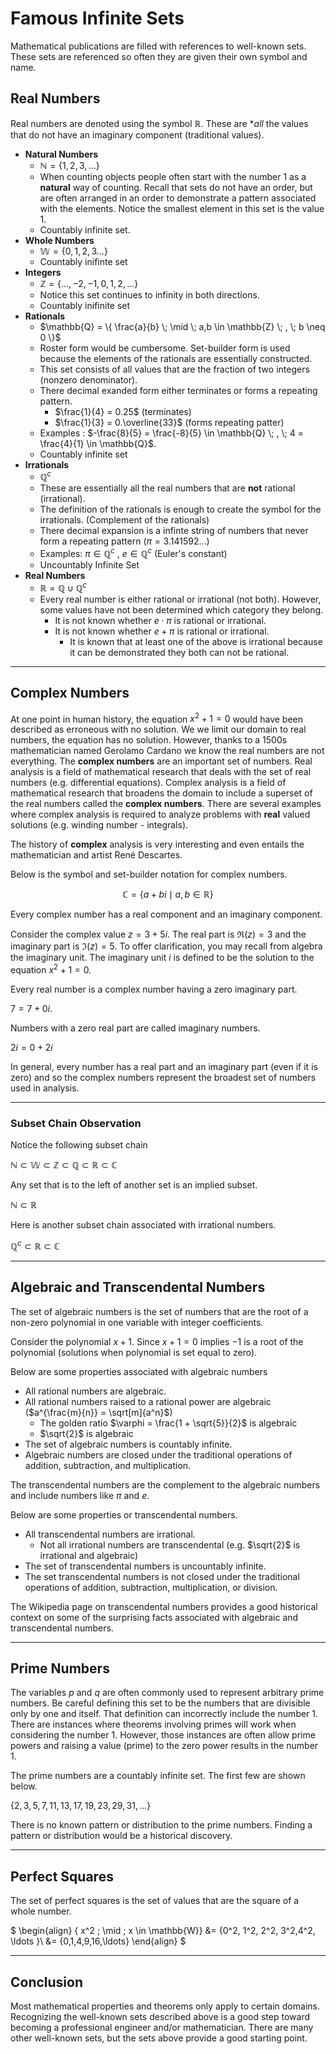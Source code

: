 # Famous Infinite Sets 

Mathematical publications are filled with references to well-known sets.  These sets are referenced so often they are given their own symbol and name.  


## Real Numbers
Real numbers are denoted using the symbol $\mathbb{R}$.  These are **all* the values that do not have an imaginary component (traditional values).
* **Natural Numbers** 
    * $\mathbb{N} = \{1,2,3,...\}$
    * When counting objects people often start with the number 1 as a **natural** way of counting.  Recall that sets do not have an order, but are often arranged in an order to demonstrate a pattern associated with the elements.  Notice the smallest element in this set is the value 1.
    * Countably infinite set.
* **Whole Numbers**
    * $\mathbb{W} = \{0,1,2,3...\}$
    * Countably inifinte set
* **Integers**
    * $\mathbb{Z} = \{\ldots, -2,-1,0,1,2,\ldots \}$
    * Notice this set continues to infinity in both directions.
    * Countably inifinite set 
* **Rationals**
    * $\mathbb{Q} = \{ \frac{a}{b} \; \mid \; a,b \in  \mathbb{Z} \; , \; b \neq 0 \}$
    * Roster form would be cumbersome.  Set-builder form is used because the elements of the rationals are essentially constructed.  
    * This set consists of all values that are the fraction of two integers (nonzero denominator).
    * There decimal exanded form either terminates or forms a repeating pattern.
        * $\frac{1}{4} = 0.25$ (terminates)
        * $\frac{1}{3} = 0.\overline{33}$ (forms repeating patter)
    * Examples : $-\frac{8}{5} = \frac{-8}{5} \in \mathbb{Q} \; , \; 4 = \frac{4}{1} \in \mathbb{Q}$.
    * Countably infinite set 
* **Irrationals**
    * $\mathbb{Q}^c$
    * These are essentially all the real numbers that are **not** rational (irrational).  
    * The definition of the rationals is enough to create the symbol for the irrationals. (Complement of the rationals)
    * There decimal expansion is a infinte string of numbers that never form a repeating pattern ($\pi = 3.141592...$)
    * Examples: $\pi \in \mathbb{Q}^c$ , $e \in \mathbb{Q}^c$ (Euler's constant)
    * Uncountably Infinite Set 
* **Real Numbers**
    * $\mathbb{R} = \mathbb{Q} \cup \mathbb{Q}^c$
    * Every real number is either rational or irrational (not both). However, some values have not been determined which category they belong. 
        * It is not known whether $e \cdot \pi$ is rational or irrational. 
        * It is not known whether $e + \pi$ is rational or irrational. 
            * It is known that at least one of the above is irrational because it can be demonstrated they both can not be rational.

***

## Complex Numbers 

At one point in human history, the equation $x^2+1=0$ would have been described as erroneous with no solution. We we limit our domain to real numbers, the equation has no solution.  However, thanks to a 1500s mathematician named Gerolamo Cardano we know the real numbers are not everything.  The **complex numbers** are an important set of numbers.  Real analysis is a field of mathematical research that deals with the set of real numbers (e.g. differential equations).  Complex analysis is a field of mathematical research that broadens the domain to include a superset of the real numbers called the **complex numbers**.  There are several examples where complex analysis is required to analyze problems with **real** valued solutions (e.g. winding number - integrals).

The history of **complex** analysis is very interesting and even entails the mathematician and artist René Descartes.

Below is the symbol and set-builder notation for complex numbers. 

$$\mathbb{C} = \{ a+bi \; \mid \; a,b \in \mathbb{R}\}$$

Every complex number has a real component and an imaginary component. 

Consider the complex value $z = 3+5i$.  The real part is $\Re(z) = 3$ and the imaginary part is $\Im(z) = 5$. To offer clarification, you may recall from algebra the imaginary unit.  The imaginary unit $i$ is defined to be the solution to the equation $x^2+1=0$. 

Every real number is a complex number having a zero imaginary part.  

$7 = 7 + 0i$.  

Numbers with a zero real part are called imaginary numbers.

$2i = 0 + 2i$

In general, every number has a real part and an imaginary part (even if it is zero) and so the complex numbers represent the broadest set of numbers used in analysis. 

***

### Subset Chain Observation

Notice the following subset chain 

$\mathbb{N} \subset \mathbb{W} \subset \mathbb{Z} \subset \mathbb{Q} \subset \mathbb{R} \subset \mathbb{C}$

Any set  that is to the left of another set is an implied subset. 

$\mathbb{N} \subset \mathbb{R}$ 

Here is another subset chain associated with irrational numbers. 

$\mathbb{Q}^c \subset \mathbb{R} \subset \mathbb{C}$

***

## Algebraic and Transcendental Numbers  

The set of algebraic numbers is the set of numbers that are the root of a non-zero polynomial in one variable with integer coefficients.  

Consider the polynomial $x+1$.  Since $x+1 =0$ implies $-1$ is a root of the polynomial (solutions when polynomial is set equal to zero). 

Below are some properties associated with algebraic numbers 

* All rational numbers are algebraic. 
* All rational numbers raised to a rational power are algebraic ($a^{\frac{m}{n}} = \sqrt[m]{a^n}$)
    * The golden ratio $\varphi = \frac{1 + \sqrt{5}}{2}$ is algebraic 
    * $\sqrt{2}$ is algebraic 
* The set of algebraic numbers is countably infinite.
* Algebraic numbers are closed under the traditional operations of addition, subtraction, and multiplication.

The transcendental numbers are the complement to the algebraic numbers and include numbers like $\pi$ and $e$.   

Below are some properties or transcendental numbers.

* All transcendental numbers are irrational. 
    * Not all irrational numbers are transcendental (e.g. $\sqrt{2}$ is irrational and algebraic)
* The set of transcendental numbers is uncountably infinite. 
* The set transcendental numbers is not closed under the traditional operations of addition, subtraction, multiplication, or division.


The Wikipedia page on transcendental numbers provides a good historical context on some of the surprising facts associated with algebraic and transcendental numbers. 

***

## Prime Numbers 

The variables $p$ and $q$ are often commonly used to represent arbitrary prime numbers.  Be careful defining this set to be the numbers that are divisible only by one and itself.  That definition can incorrectly include the number 1.  There are instances where theorems involving primes will work when considering the number 1.  However, those instances are often allow prime powers and raising a value (prime) to the zero power results in the number 1.

The prime numbers are a countably infinite set.  The first few are shown below. 

$\{2,3,5,7,11,13,17,19,23,29,31,\ldots\}$

There is no known pattern or distribution to the prime numbers.  Finding a pattern or distribution would be a historical discovery.

***

## Perfect Squares 

The set of perfect squares is the set of values that are the square of a whole number. 

$
\begin{align}
\{ x^2 \; \mid \; x \in \mathbb{W}\} &= \{0^2, 1^2, 2^2, 3^2,4^2, \ldots \}\\ 
&= \{0,1,4,9,16,\ldots\}
\end{align}
$

***

## Conclusion 

Most mathematical properties and theorems only apply to certain domains. Recognizing the well-known sets described above is a good step toward becoming a professional engineer and/or mathematician. There are many other well-known sets, but the sets above provide a good starting point.
